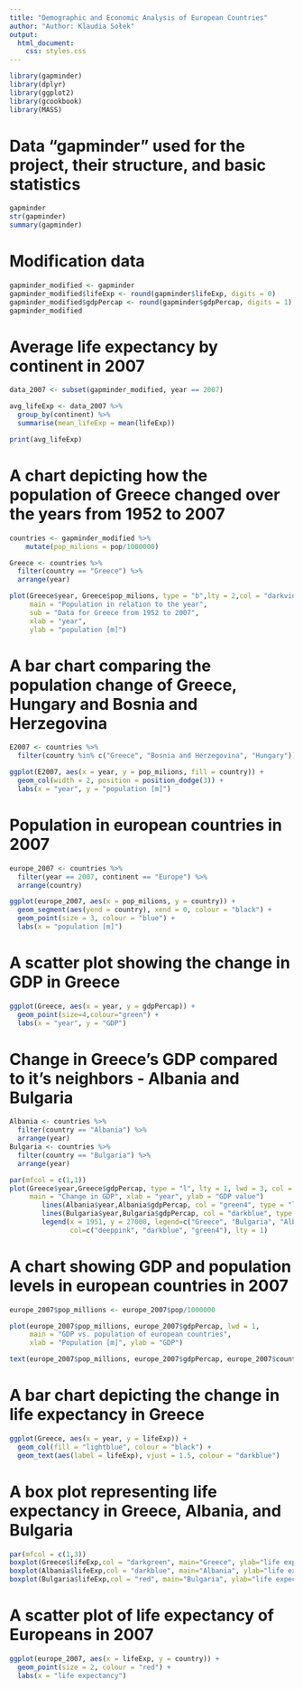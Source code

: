 ---
title: "Demographic and Economic Analysis of European Countries"
author: "Author: Klaudia Sołek"
output:
  html_document:
    css: styles.css
---

```{r}
library(gapminder)
library(dplyr)
library(ggplot2)
library(gcookbook)
library(MASS)
```

# Data "gapminder" used for the project, their structure, and basic statistics

```{r}
gapminder
str(gapminder)
summary(gapminder)
```

# Modification data

```{r}
gapminder_modified <- gapminder  
gapminder_modified$lifeExp <- round(gapminder$lifeExp, digits = 0)
gapminder_modified$gdpPercap <- round(gapminder$gdpPercap, digits = 1)
gapminder_modified
```
# Average life expectancy by continent in 2007 

```{r}
data_2007 <- subset(gapminder_modified, year == 2007)

avg_lifeExp <- data_2007 %>%
  group_by(continent) %>%
  summarise(mean_lifeExp = mean(lifeExp))

print(avg_lifeExp)
```

# A chart depicting how the population of Greece changed over the years from 1952 to 2007

```{r}
countries <- gapminder_modified %>%
    mutate(pop_milions = pop/1000000)

Greece <- countries %>%
  filter(country == "Greece") %>%
  arrange(year)

plot(Greece$year, Greece$pop_milions, type = "b",lty = 2,col = "darkviolet", lwd = 3,pch = 2, cex = 1.25,
     main = "Population in relation to the year",
     sub = "Data for Greece from 1952 to 2007",
     xlab = "year",
     ylab = "population [m]")
```

# A bar chart comparing the population change of Greece, Hungary and Bosnia and Herzegovina

```{r}
E2007 <- countries %>%
  filter(country %in% c("Greece", "Bosnia and Herzegovina", "Hungary"))
```

```{r}
ggplot(E2007, aes(x = year, y = pop_milions, fill = country)) + 
  geom_col(width = 2, position = position_dodge(3)) +
  labs(x = "year", y = "population [m]")
```

# Population in european countries in 2007

```{r}
europe_2007 <- countries %>%
  filter(year == 2007, continent == "Europe") %>%
  arrange(country)
```

```{r}
ggplot(europe_2007, aes(x = pop_milions, y = country)) +
  geom_segment(aes(yend = country), xend = 0, colour = "black") +
  geom_point(size = 3, colour = "blue") +
  labs(x = "population [m]")
```

# A scatter plot showing the change in GDP in Greece

```{r}
ggplot(Greece, aes(x = year, y = gdpPercap)) +
  geom_point(size=4,colour="green") +
  labs(x = "year", y = "GDP")
```

# Change in Greece's GDP compared to it's neighbors - Albania and Bulgaria

```{r}
Albania <- countries %>%
  filter(country == "Albania") %>%
  arrange(year)
Bulgaria <- countries %>%
  filter(country == "Bulgaria") %>%
  arrange(year)

par(mfcol = c(1,1))
plot(Greece$year,Greece$gdpPercap, type = "l", lty = 1, lwd = 3, col = "deeppink",   
     main = "Change in GDP", xlab = "year", ylab = "GDP value")
        lines(Albania$year,Albania$gdpPercap, col = "green4", type = "l", lty = 1, lwd = 2) 
        lines(Bulgaria$year,Bulgaria$gdpPercap, col = "darkblue", type = "l", lty = 1, lwd = 2)
        legend(x = 1951, y = 27000, legend=c("Greece", "Bulgaria", "Albania"),
               col=c("deeppink", "darkblue", "green4"), lty = 1)
```


# A chart showing GDP and population levels in european countries in 2007

```{r}
europe_2007$pop_millions <- europe_2007$pop/1000000

plot(europe_2007$pop_millions, europe_2007$gdpPercap, lwd = 1,
     main = "GDP vs. population of european countries",
     xlab = "Population [m]", ylab = "GDP")

text(europe_2007$pop_millions, europe_2007$gdpPercap, europe_2007$country, cex = 0.65, pos = 4, col = "blue")
```

# A bar chart depicting the change in life expectancy in Greece

```{r}
ggplot(Greece, aes(x = year, y = lifeExp)) +
  geom_col(fill = "lightblue", colour = "black") +
  geom_text(aes(label = lifeExp), vjust = 1.5, colour = "darkblue")
```

# A box plot representing life expectancy in Greece, Albania, and Bulgaria

```{r}
par(mfcol = c(1,3))
boxplot(Greece$lifeExp,col = "darkgreen", main="Greece", ylab="life expectancy")
boxplot(Albania$lifeExp,col = "darkblue", main="Albania", ylab="life expectancy")
boxplot(Bulgaria$lifeExp,col = "red", main="Bulgaria", ylab="life expectancy")
```

# A scatter plot of life expectancy of Europeans in 2007

```{r}
ggplot(europe_2007, aes(x = lifeExp, y = country)) +
  geom_point(size = 2, colour = "red") +
  labs(x = "life expectancy")
```





